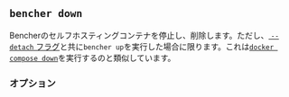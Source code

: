 
## `bencher down`

Bencherのセルフホスティングコンテナを停止し、削除します。ただし、[ `--detach` フラグ][detach flag]と共に`bencher up`を実行した場合に限ります。これは[`docker compose down`][docker compose down]を実行するのと類似しています。

<BencherDownCmd />

[docker compose down]: https://docs.docker.com/reference/cli/docker/compose/down/

[detach flag]: #--detach

<DownService />

### オプション

<Help />